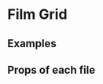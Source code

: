 
<Meta title="Pattern Library|Slices/Film Grid" component={FilmGrid} />

# Film Grid
 
 
## Examples

<Preview>
    <Story name="Film grid">
        <div style={{
            padding: "5px",
            maxWidth: "1000px"
        }}>
            <FilmGrid films={demoFilms} />
        </div>
    </Story>
</Preview>

<Preview>
    <Story name="Film grid with CTA">
        <div style={{
            padding: "5px",
            maxWidth: "1000px"
        }}>
            <FilmGrid films={demoFilms} allFilmsUrl="http://google.com"/>
        </div>
    </Story>
</Preview>


<Preview>
    <Story name="Film grid 1">
        <div style={{
            padding: "5px",
            maxWidth: "1000px"
        }}>
            <FilmGrid films={demoFilms.slice(0,1)} />
        </div>
    </Story>
</Preview>

<Preview>
    <Story name="Film grid 2">
        <div style={{
            padding: "5px",
            maxWidth: "1000px"
        }}>
            <FilmGrid films={demoFilms.slice(0,2)} />
        </div>
    </Story>
</Preview>

<Preview>
    <Story name="Film grid 3 with CTA">
        <div style={{
            padding: "5px",
            maxWidth: "1000px"
        }}>
            <FilmGrid films={demoFilms.slice(0,3)} allFilmsUrl="http://google.com" />
        </div>
    </Story>
</Preview>

<Preview>
    <Story name="Film grid 4">
        <div style={{
            padding: "5px",
            maxWidth: "1000px"
        }}>
            <FilmGrid films={demoFilms.slice(0,4)} />
        </div>
    </Story>
</Preview>

<Preview>
    <Story name="Film grid 6">
        <div style={{
            padding: "5px",
            maxWidth: "1000px"
        }}>
            <FilmGrid films={demoFilms.slice(0,6)} />
        </div>
    </Story>
</Preview>


## Props of each file

<Props of={FilmGrid} />
